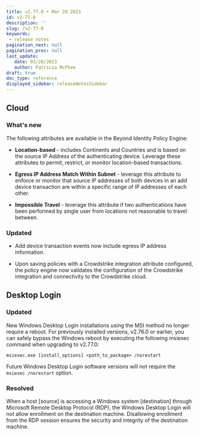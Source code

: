 ```yaml
---
title: v2.77.0 • Mar 28 2023
id: v2-77-0
description: ''
slug: /v2-77-0 
keywords: 
 - release notes
pagination_next: null
pagination_prev: null
last_update: 
   date: 03/28/2023
   author: Patricia McPhee
draft: true
doc_type: reference
displayed_sidebar: releaseNotesSidebar
---
```




## Cloud


### What's new

The following attributes are available in the Beyond Identity Policy Engine:

- **Location-based** - includes Continents and Countries and is based on the source IP Address of the authenticating device. Leverage these attributes to permit, restrict, or monitor location-based transactions.

- **Egress IP Address Match Within Subnet** - leverage this attribute to enforce or monitor that source IP addresses of both devices in an add device transaction are within a specific range of IP addresses of each other.

- **Impossible Travel** - leverage this attribute if two authentications have been performed by single user from locations not reasonable to travel between.


### Updated


- Add device transaction events now include egress IP address information.

- Upon saving policies with a Crowdstrike integration attribute configured, the policy engine now validates the configuration of the Crowdstrike integration and connectivity to the Crowdstrike cloud.

## Desktop Login


<SupportedOsAuthenticatorWindowsOnly />

### Updated


New Windows Desktop Login installations using the MSI method no longer require a reboot. For previously installed versions, v2.76.0 or earlier, you can safely bypass the Windows reboot by executing the following msiexec command when upgrading to v2.77.0:

```
msiexec.exe [install_options] <path_to_package> /norestart
```

Future Windows Desktop Login software versions will not require the `msiexec /norestart` option.

### Resolved


When a host \[source\] is accessing a Windows system \[destination\] through Microsoft Remote Desktop Protocol (RDP), the Windows Desktop Login will not allow enrollment on the destination machine. Disallowing enrollment from the RDP session ensures the security and integrity of the destination machine.